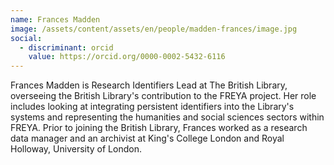 ```yaml
---
name: Frances Madden
image: /assets/content/assets/en/people/madden-frances/image.jpg
social:
  - discriminant: orcid
    value: https://orcid.org/0000-0002-5432-6116
---
```

Frances Madden is Research Identifiers Lead at The British Library, overseeing the British Library's contribution to the FREYA project. Her role includes looking at integrating persistent identifiers into the Library's systems and representing the humanities and social sciences sectors within FREYA. Prior to joining the British Library, Frances worked as a research data manager and an archivist at King's College London and Royal Holloway, University of London.
